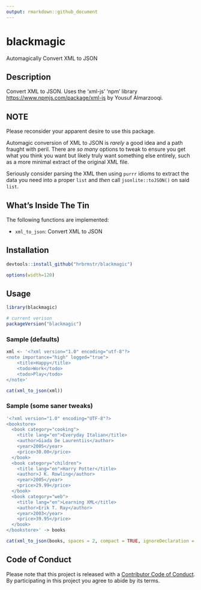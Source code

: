 ```yaml
---
output: rmarkdown::github_document
---
```


# blackmagic

Automagically Convert XML to JSON

## Description

Convert XML to JSON. Uses the 'xml-js' 'npm' library <https://www.npmjs.com/package/xml-js> by Yousuf Almarzooqi.

## NOTE

Please reconsider your apparent desire to use this package.

Automagic conversion of XML to JSON is _rarely_ a good idea and a path fraught with peril. There are _so many_ options to tweak to ensure you get what you think you want but likely truly want something else entirely, such as a more minimal extract of the original XML file.

Seriously consider parsing the XML then using `purrr` idioms to extract the data you need into a proper `list` and _then_ call `jsonlite::toJSON()` on said `list`.

## What's Inside The Tin

The following functions are implemented:

- `xml_to_json`:	Convert XML to JSON

## Installation

```r
devtools::install_github("hrbrmstr/blackmagic")
```

```r
options(width=120)
```

## Usage

```r
library(blackmagic)

# current verison
packageVersion("blackmagic")

```

### Sample (defaults)

```r

xml <- '<?xml version="1.0" encoding="utf-8"?>
<note importance="high" logged="true">
    <title>Happy</title>
    <todo>Work</todo>
    <todo>Play</todo>
</note>'

cat(xml_to_json(xml))
```

### Sample (some saner tweaks)

```r
'<?xml version="1.0" encoding="UTF-8"?>
<bookstore>
  <book category="cooking">
    <title lang="en">Everyday Italian</title>
    <author>Giada De Laurentiis</author>
    <year>2005</year>
    <price>30.00</price>
  </book>
  <book category="children">
    <title lang="en">Harry Potter</title>
    <author>J K. Rowling</author>
    <year>2005</year>
    <price>29.99</price>
  </book>
  <book category="web">
    <title lang="en">Learning XML</title>
    <author>Erik T. Ray</author>
    <year>2003</year>
    <price>39.95</price>
  </book>
</bookstore>' -> books

cat(xml_to_json(books, spaces = 2, compact = TRUE, ignoreDeclaration = TRUE))
```

## Code of Conduct

Please note that this project is released with a [Contributor Code of Conduct](CONDUCT.md). By participating in this project you agree to abide by its terms.